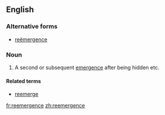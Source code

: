 ==English==

===Alternative forms===
*[[reëmergence]]

===Noun===
{{en-noun}}

# A second or subsequent [[emergence]] after being hidden etc.

====Related terms====
*[[reemerge]]

[[fr:reemergence]]
[[zh:reemergence]]